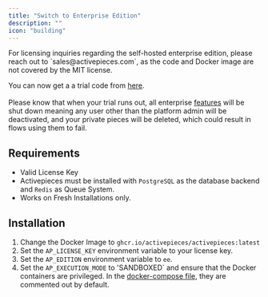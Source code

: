 ```yaml
---
title: "Switch to Enterprise Edition"
description: ""
icon: "building"
---
```


<Tip>
For licensing inquiries regarding the self-hosted enterprise edition, please reach out to `sales@activepieces.com`, as the code and Docker image are not covered by the MIT license.
</Tip>

<Note>You can now get a a trial code from [here](https://cloud.activepieces.com/enterprise-trial).<br></br>Please know that when your trial runs out, all enterprise [features](/about/editions#feature-comparison) will be shut down meaning any user other than the platform admin will be deactivated, and your private pieces will be deleted, which could result in flows using them to fail.</Note>

## Requirements
- Valid License Key
- Activepieces must be installed with `PostgreSQL` as the database backend and `Redis` as Queue System.
- Works on Fresh Installations only.

## Installation

1. Change the Docker Image to `ghcr.io/activepieces/activepieces:latest`
2. Set the `AP_LICENSE_KEY` environment variable to your license key.
3. Set the `AP_EDITION` environment variable to `ee`.
4. Set the `AP_EXECUTION_MODE` to 'SANDBOXED` and ensure that the Docker containers are privileged. In the [docker-compose file](https://github.com/activepieces/activepieces/blob/main/docker-compose.yml), they are commented out by default.

